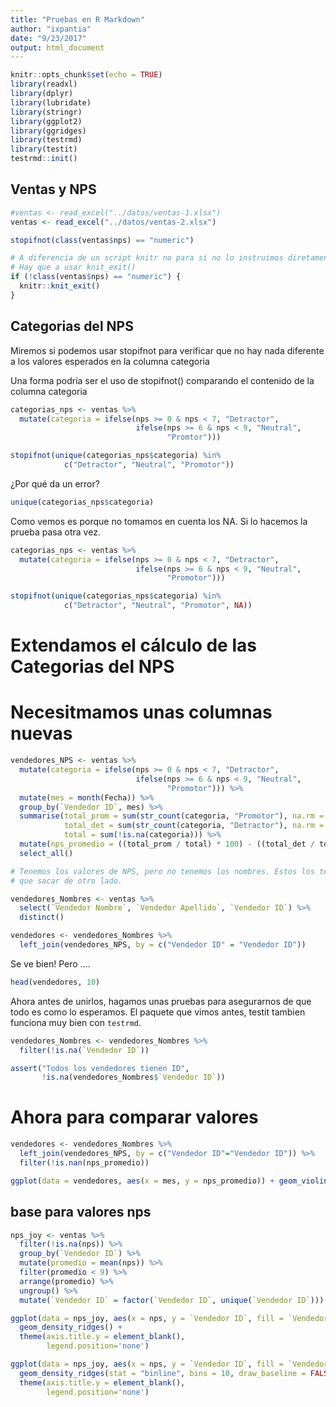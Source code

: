 ```yaml
---
title: "Pruebas en R Markdown"
author: "ixpantia"
date: "9/23/2017"
output: html_document
---
```


```r
knitr::opts_chunk$set(echo = TRUE)
library(readxl)
library(dplyr)
library(lubridate)
library(stringr)
library(ggplot2)
library(ggridges)
library(testrmd)
library(testit)
testrmd::init()
```

## Ventas y NPS

```r
#ventas <- read_excel("../datos/ventas-1.xlsx")
ventas <- read_excel("../datos/ventas-2.xlsx")
```

```r
stopifnot(class(ventas$nps) == "numeric")

# A diferencia de un script knitr no para si no lo instruimos diretamente! 
# Hay que a usar knit_exit()
if (!class(ventas$nps) == "numeric") {
  knitr::knit_exit()
}
```


## Categorias del NPS 
Miremos si podemos usar stopifnot para verificar que no hay nada diferente
a los valores esperados en la columna categoria
 
Una forma podría ser el uso de stopifnot() comparando el contenido de la 
columna categoria

```r
categorias_nps <- ventas %>% 
  mutate(categoria = ifelse(nps >= 0 & nps < 7, "Detractor",
                            ifelse(nps >= 6 & nps < 9, "Neutral", 
                                   "Promtor")))
```

```r
stopifnot(unique(categorias_nps$categoria) %in% 
            c("Detractor", "Neutral", "Promotor"))
```

¿Por qué da un error?

```r
unique(categorias_nps$categoria)
```

Como vemos es porque no tomamos en cuenta los NA. Si lo hacemos la prueba pasa
otra vez.

```r
categorias_nps <- ventas %>% 
  mutate(categoria = ifelse(nps >= 0 & nps < 7, "Detractor",
                            ifelse(nps >= 6 & nps < 9, "Neutral", 
                                   "Promotor")))
```

```r
stopifnot(unique(categorias_nps$categoria) %in% 
            c("Detractor", "Neutral", "Promotor", NA))
```

# Extendamos el cálculo de las Categorias del NPS 
# Necesitmamos unas columnas nuevas

```r
vendedores_NPS <- ventas %>% 
  mutate(categoria = ifelse(nps >= 0 & nps < 7, "Detractor",
                            ifelse(nps >= 6 & nps < 9, "Neutral", 
                                   "Promotor"))) %>% 
  mutate(mes = month(Fecha)) %>% 
  group_by(`Vendedor ID`, mes) %>% 
  summarise(total_prom = sum(str_count(categoria, "Promotor"), na.rm = TRUE),
            total_det = sum(str_count(categoria, "Detractor"), na.rm = TRUE),
            total = sum(!is.na(categoria))) %>% 
  mutate(nps_promedio = ((total_prom / total) * 100) - ((total_det / total) * 100)) %>% 
  select_all()

# Tenemos los valores de NPS, pero no tenemos los nombres. Estos los tenemos
# que sacar de otro lado.

vendedores_Nombres <- ventas %>%
  select(`Vendedor Nombre`, `Vendedor Apellido`, `Vendedor ID`) %>% 
  distinct()

vendedores <- vendedores_Nombres %>% 
  left_join(vendedores_NPS, by = c("Vendedor ID" = "Vendedor ID"))
```

Se ve bien! 
Pero ....

```r
head(vendedores, 10)
```

Ahora antes de unirlos, hagamos unas pruebas para asegurarnos de que todo
es como lo esperamos. El paquete que vimos antes, testit tambien funciona
muy bien con `testrmd`. 

```r
vendedores_Nombres <- vendedores_Nombres %>% 
  filter(!is.na(`Vendedor ID`))
```

```r
assert("Todos los vendedores tienen ID", 
       !is.na(vendedores_Nombres$`Vendedor ID`))
```

# Ahora para comparar valores

```r
vendedores <- vendedores_Nombres %>% 
  left_join(vendedores_NPS, by = c("Vendedor ID"="Vendedor ID")) %>% 
  filter(!is.nan(nps_promedio))
```

```r
ggplot(data = vendedores, aes(x = mes, y = nps_promedio)) + geom_violin()
```


## base para valores nps

```r
nps_joy <- ventas %>% 
  filter(!is.na(nps)) %>% 
  group_by(`Vendedor ID`) %>% 
  mutate(promedio = mean(nps)) %>% 
  filter(promedio < 9) %>%
  arrange(promedio) %>% 
  ungroup() %>% 
  mutate(`Vendedor ID` = factor(`Vendedor ID`, unique(`Vendedor ID`)))
```

```r
ggplot(data = nps_joy, aes(x = nps, y = `Vendedor ID`, fill = `Vendedor ID`)) + 
  geom_density_ridges() +
  theme(axis.title.y = element_blank(),
        legend.position='none')
```

```r
ggplot(data = nps_joy, aes(x = nps, y = `Vendedor ID`, fill = `Vendedor ID`)) + 
  geom_density_ridges(stat = "binline", bins = 10, draw_baseline = FALSE) + 
  theme(axis.title.y = element_blank(),
        legend.position='none')
```
